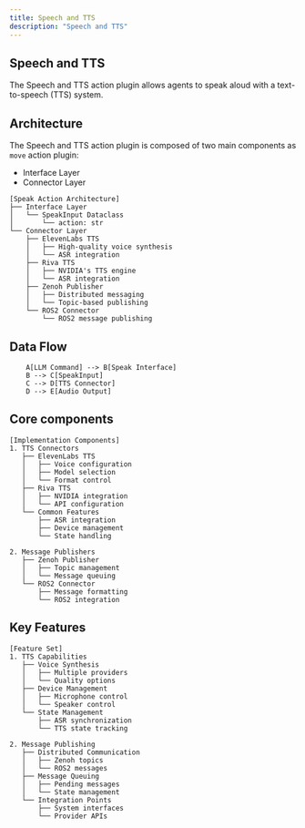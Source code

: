 ```yaml
---
title: Speech and TTS
description: "Speech and TTS"
---
```


## Speech and TTS

The Speech and TTS action plugin allows agents to speak aloud with a text-to-speech (TTS) system.

## Architecture

The Speech and TTS action plugin is composed of two main components as `move` action plugin:

- Interface Layer
- Connector Layer

```
[Speak Action Architecture]
├── Interface Layer
│   └── SpeakInput Dataclass
│       └── action: str
└── Connector Layer
    ├── ElevenLabs TTS
    │   ├── High-quality voice synthesis
    │   └── ASR integration
    ├── Riva TTS
    │   ├── NVIDIA's TTS engine
    │   └── ASR integration
    ├── Zenoh Publisher
    │   ├── Distributed messaging
    │   └── Topic-based publishing
    └── ROS2 Connector
        └── ROS2 message publishing
```

## Data Flow

```
    A[LLM Command] --> B[Speak Interface]
    B --> C[SpeakInput]
    C --> D[TTS Connector]
    D --> E[Audio Output]
```

## Core components

```
[Implementation Components]
1. TTS Connectors
   ├── ElevenLabs TTS
   │   ├── Voice configuration
   │   ├── Model selection
   │   └── Format control
   ├── Riva TTS
   │   ├── NVIDIA integration
   │   └── API configuration
   └── Common Features
       ├── ASR integration
       ├── Device management
       └── State handling

2. Message Publishers
   ├── Zenoh Publisher
   │   ├── Topic management
   │   └── Message queuing
   └── ROS2 Connector
       ├── Message formatting
       └── ROS2 integration
```

## Key Features

```
[Feature Set]
1. TTS Capabilities
   ├── Voice Synthesis
   │   ├── Multiple providers
   │   └── Quality options
   ├── Device Management
   │   ├── Microphone control
   │   └── Speaker control
   └── State Management
       ├── ASR synchronization
       └── TTS state tracking

2. Message Publishing
   ├── Distributed Communication
   │   ├── Zenoh topics
   │   └── ROS2 messages
   ├── Message Queuing
   │   ├── Pending messages
   │   └── State management
   └── Integration Points
       ├── System interfaces
       └── Provider APIs
```
